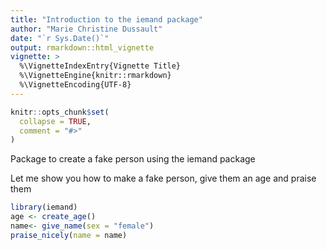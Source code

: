 ```yaml
---
title: "Introduction to the iemand package"
author: "Marie Christine Dussault"
date: "`r Sys.Date()`"
output: rmarkdown::html_vignette
vignette: >
  %\VignetteIndexEntry{Vignette Title}
  %\VignetteEngine{knitr::rmarkdown}
  %\VignetteEncoding{UTF-8}
---
```


```r
knitr::opts_chunk$set(
  collapse = TRUE,
  comment = "#>"
)
```

Package to create a fake person using the iemand package

Let me show you how to make a fake person, give them an age and praise them

```r
library(iemand)
age <- create_age()
name<- give_name(sex = "female")
praise_nicely(name = name)
```


